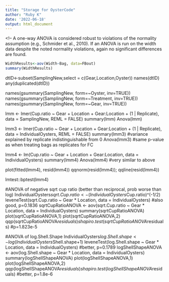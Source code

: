 ```yaml
---
title: "Storage for OysterCode"
author: "Ruby K"
date: '2022-06-18'
output: html_document
---
```

<!--
#### Table #1: Height 

|                  Test                 | P-value | Violation? |
|:-------------------------------------:|:-------:|:----------:|
| Levene's test (equality of variances) |    `r round(height.levene[1,3], digits=4)`     |     No     |
|          Bag 1: Shapiro-Wilk          |   `r round(bag1height.normality$p.value, digits=3)`     |     No     |
|          Bag 2: Shapiro-Wilk          |   `r round(bag2height.normality$p.value, digits=3)`      |     No     |
|          Bag 3: Shapiro-Wilk          |    `r round(bag3height.normality$p.value, digits=3)`     |     No     |
|          Bag 4: Shapiro-Wilk          |     `r round(bag4height.normality$p.value, digits=3)`    |     No     |
-->
<!--
#### Table #2: Length 

|                  Test                 | P-value | Violation? |
|:-------------------------------------:|:-------:|:----------:|
| Levene's test (equality of variances) |    `r round(length.levene[1,3], digits=4)`     |     No     |
|          Bag 1: Shapiro-Wilk          |   `r round(bag1length.normality$p.value, digits=3)`     |     No     |
|          Bag 2: Shapiro-Wilk          |   `r round(bag2length.normality$p.value, digits=3)`      |     No     |
|          Bag 3: Shapiro-Wilk          |    `r round(bag3length.normality$p.value, digits=3)`     |     No     |
|          Bag 4: Shapiro-Wilk          |     `r round(bag4length.normality$p.value, digits=3)`    |     No     |

#### Table #3: Width 

|                  Test                 | P-value | Violation? |
|:-------------------------------------:|:-------:|:----------:|
| Levene's test (equality of variances) |    `r round(width.levene[1,3], digits=4)`     |     No     |
|          Bag 1: Shapiro-Wilk          |   `r round(bag1width.normality$p.value, digits=3)`     |     No     |
|          Bag 2: Shapiro-Wilk          |   `r round(bag2width.normality$p.value, digits=3)`      |     Yes     |
|          Bag 3: Shapiro-Wilk          |    `r round(bag3width.normality$p.value, digits=3)`     |     No     |
|          Bag 4: Shapiro-Wilk          |     `r round(bag4width.normality$p.value, digits=3)`    |     Yes     |
-->

<!--
A one-way ANOVA is considered robust to violations of the normality assumption (e.g., Schmider et al., 2010). If an ANOVA is run on the width data despite the noted normality violations, again no significant differences are found.

```r
WidthResults<-aov(Width~Bag, data=FBout)
summary(WidthResults)
```

dtID<-subset(SamplingNew,select = c(Gear,Location,Oyster))
names(dtID)
any(duplicated(dtID))

names(gsummary(SamplingNew, form=~Oyster, inv=TRUE))
names(gsummary(SamplingNew, form=~Treatment, inv=TRUE))
names(gsummary(SamplingNew, form=~Gear, inv=TRUE))

lmm <- lmer(Cup.ratio ~ Gear + Location + Gear:Location + (1 | Replicate), data = SamplingNew,
            REML = FALSE)
summary(lmm)
Anova(lmm)

lmm3 <- lmer(Cup.ratio ~ Gear + Location + Gear:Location + (1 | Replicate), data = IndividualOysters, REML = FALSE)
summary(lmm3) #variance explained by replicate indistinguishable from 0
Anova(lmm3) #same p-value as when treating bags as replicates for FC

lmm4 <- lm(Cup.ratio ~ Gear + Location + Gear:Location, data = IndividualOysters)
summary(lmm4)
Anova(lmm4) #very similar to above

plot(fitted(lmm4), resid(lmm4))
qqnorm(resid(lmm4)); qqline(resid(lmm4))

lmtest::bptest(lmm4)

#ANOVA of negative sqrt cup ratio (better than reciprocal, prob worse than log)
IndividualOysters$sqrt.Cup.ratio<-(IndividualOysters$Cup.ratio)^(-1/2)
leveneTest(sqrt.Cup.ratio ~ Gear * Location, data = IndividualOysters) #also good, p=0.1836
sqrtCupRatioANOVA <- aov(sqrt.Cup.ratio ~ Gear * Location, data = IndividualOysters)
summary(sqrtCupRatioANOVA)
plot(sqrtCupRatioANOVA,1)
plot(sqrtCupRatioANOVA,2)
qqp(sqrtCupRatioANOVA$residuals)
shapiro.test(sqrtCupRatioANOVA$residuals) #p=1.823e-5

#ANOVA of log.Shell.Shape
IndividualOysters$log.Shell.shape<-log(IndividualOysters$Shell.shape+1)
leveneTest(log.Shell.shape ~ Gear * Location, data = IndividualOysters) #better, p=0.1789
logShellShapeANOVA <- aov(log.Shell.shape ~ Gear * Location, data = IndividualOysters)
summary(logShellShapeANOVA)
plot(logShellShapeANOVA,1)
plot(logShellShapeANOVA,2)
qqp(logShellShapeANOVA$residuals)
shapiro.test(logShellShapeANOVA$residuals) #better, p=1.8e-6


